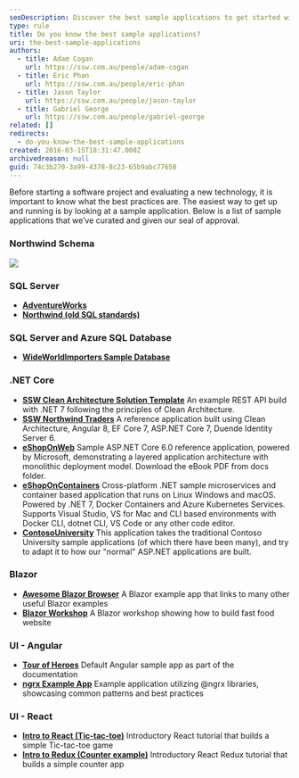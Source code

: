```yaml
---
seoDescription: Discover the best sample applications to get started with software development, including SQL Server, .NET Core, Blazor, Angular, and React examples.
type: rule
title: Do you know the best sample applications?
uri: the-best-sample-applications
authors:
  - title: Adam Cogan
    url: https://ssw.com.au/people/adam-cogan
  - title: Eric Phan
    url: https://ssw.com.au/people/eric-phan
  - title: Jason Taylor
    url: https://ssw.com.au/people/jason-taylor
  - title: Gabriel George
    url: https://ssw.com.au/people/gabriel-george
related: []
redirects:
  - do-you-know-the-best-sample-applications
created: 2016-03-15T18:31:47.000Z
archivedreason: null
guid: 74c3b270-3a99-4378-8c23-65b9abc77658
---
```


Before starting a software project and evaluating a new technology, it is important to know what the best practices are. The easiest way to get up and running is by looking at a sample application. Below is a list of sample applications that we’ve curated and given our seal of approval.
### Northwind Schema

![](northwind_schema.png)

### SQL Server

- **[AdventureWorks](https://github.com/Microsoft/sql-server-samples/releases/tag/adventureworks)**
- **[Northwind (old SQL standards)](https://github.com/Microsoft/sql-server-samples/tree/master/samples/databases/northwind-pubs)**

### SQL Server and Azure SQL Database

- **[WideWorldImporters Sample Database](https://github.com/Microsoft/sql-server-samples/tree/master/samples/databases/wide-world-importers)**

### .NET Core

- **[SSW Clean Architecture Solution Template](https://github.com/SSWConsulting/SSW.CleanArchitecture)**
  An example REST API build with .NET 7 following the principles of Clean Architecture.
- **[SSW Northwind Traders](https://github.com/SSWConsulting/Northwind365)**
  A reference application built using Clean Architecture, Angular 8, EF Core 7, ASP.NET Core 7, Duende Identity Server 6.
- **[eShopOnWeb](https://github.com/dotnet-architecture/eShopOnWeb)**
  Sample ASP.NET Core 6.0 reference application, powered by Microsoft, demonstrating a layered application architecture with monolithic deployment model. Download the eBook PDF from docs folder.
- **[eShopOnContainers](https://github.com/dotnet-architecture/eShopOnContainers)**
  Cross-platform .NET sample microservices and container based application that runs on Linux Windows and macOS. Powered by .NET 7, Docker Containers and Azure Kubernetes Services. Supports Visual Studio, VS for Mac and CLI based environments with Docker CLI, dotnet CLI, VS Code or any other code editor.
- **[ContosoUniversity](https://github.com/jbogard/ContosoUniversityDotNetCore-Pages)**
  This application takes the traditional Contoso University sample applications (of which there have been many), and try to adapt it to how our "normal" ASP.NET applications are built.

### Blazor

- **[Awesome Blazor Browser](https://github.com/jsakamoto/awesome-blazor-browser)**
  A Blazor example app that links to many other useful Blazor examples
- **[Blazor Workshop](https://github.com/dotnet-presentations/blazor-workshop/)**
  A Blazor workshop showing how to build fast food website

### UI - Angular

- **[Tour of Heroes](https://angular.io/tutorial/tour-of-heroes)**
  Default Angular sample app as part of the documentation
- **[ngrx Example App](https://github.com/ngrx/platform/tree/master/projects/ngrx.io)**
  Example application utilizing @ngrx libraries, showcasing common patterns and best practices

### UI - React

- **[Intro to React (Tic-tac-toe)](https://react.dev/learn/tutorial-tic-tac-toe)**
  Introductory React tutorial that builds a simple Tic-tac-toe game
- **[Intro to Redux (Counter example)](https://redux.js.org/tutorials/essentials/part-2-app-structure#the-counter-example-app)**
  Introductory React Redux tutorial that builds a simple counter app